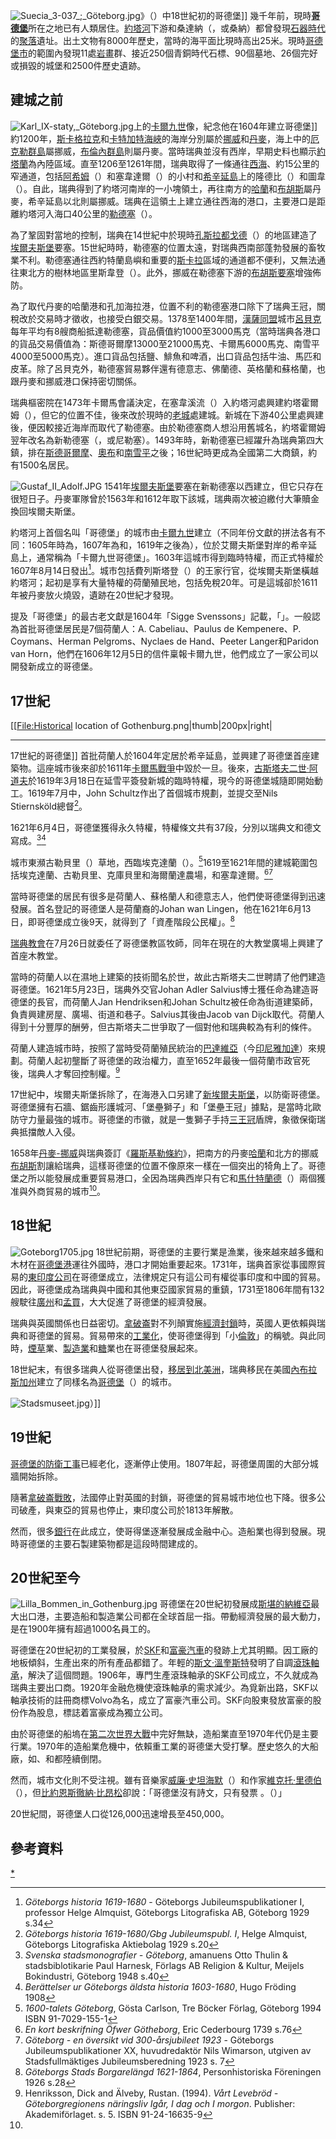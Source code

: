 [[File:Suecia_3-037_;_Göteborg.jpg|thumb]]》（{{lang|la|Suecia antiqua et hodierna}}）中18世紀初的哥德堡]]
幾千年前，現時'''[[哥德堡|哥德堡]]'''所在之地已有人類居住。[[約塔河|約塔河]]下游和桑達納（{{lang|sv|Sandarna}}，或桑納{{lang|sv|Sanna}}）都曾發現[[石器時代|石器時代]]的[[聚落|聚落]]遺址。出土文物有8000年歷史，當時的海平面比現時高出25米。現時[[哥德堡市|哥德堡市]]的範圍內發現11處[[岩畫|岩畫]]群、接近250個青銅時代石標、90個墓地、26個完好或損毀的城堡和2500件歷史遺跡。

==建城之前==
[[Image:Karl_IX-staty,_Göteborg.jpg|thumb]]上的[[卡爾九世|卡爾九世]]像，紀念他在1604年建立哥德堡]]
約1200年，[[斯卡格拉克海峽|斯卡格拉克]]和[[卡特加特海峽|卡特加特海峽]]的海岸分別屬於[[挪威|挪威]]和[[丹麥|丹麥]]，海上中的[[厄克勒群島|厄克勒群島]]屬挪威，[[布倫內群島|布倫內群島]]則屬丹麥。當時瑞典並沒有西岸，早期史料也顯示[[約塔蘭|約塔蘭]]為內陸區域。直至1206至1261年間，瑞典取得了一條通往[[北海_(大西洋)|西海]]、約15公里的窄通道，包括[[阿希姆_(瑞典)|阿希姆]]（{{lang|sv|Askim}}）和塞韋達爾（{{lang|sv|Sävedal}}）的小村和[[希辛延島|希辛延島]]上的隆德比（{{lang|sv|Lundby}}）和圖韋（{{lang|sv|Tuve}}）。自此，瑞典得到了約塔河南岸的一小塊領土，再往南方的[[哈蘭|哈蘭]]和[[布胡斯|布胡斯]]屬丹麥，希辛延島以北則屬挪威。瑞典在這領土上建立通往西海的港口，主要港口是距離約塔河入海口40公里的[[勒德塞|勒德塞]]（{{lang|sv|Lödöse}}）。

為了鞏固對當地的控制，瑞典在14世紀中於現時[[孔斯拉都戈德|孔斯拉都戈德]]（{{lang|sv|Kungsladugård}}）的地區建造了[[埃爾夫斯堡|埃爾夫斯堡]]要塞。15世紀時時，勒德塞的位置太遠，對瑞典西南部蓬勃發展的畜牧業不利。勒德塞通往西約特蘭島嶼和重要的[[斯卡拉_(瑞典)|斯卡拉]]區域的通道都不便利，又無法通往東北方的樹林地區里斯韋登（{{lang|sv|Risveden}}）。此外，挪威在勒德塞下游的[[布胡斯要塞|布胡斯要塞]]增強佈防。

為了取代丹麥的哈蘭港和孔加海拉港，位置不利的勒德塞港口除下了瑞典王冠，關稅改於交易時才徵收，也接受白銀交易。1378至1400年間，[[漢薩同盟|漢薩同盟]]城市[[呂貝克|呂貝克]]每年平均有8艘商船抵達勒德塞，貨品價值約1000至3000馬克（當時瑞典各港口的貨品交易價值為：斯德哥爾摩13000至21000馬克、卡爾馬6000馬克、南雪平4000至5000馬克）。進口貨品包括鹽、鯡魚和啤酒，出口貨品包括牛油、馬匹和皮革。除了呂貝克外，勒德塞貿易夥伴還有德意志、佛蘭德、英格蘭和蘇格蘭，也跟丹麥和挪威港口保持密切關係。

瑞典樞密院在1473年卡爾馬會議決定，在塞韋溪流（{{lang|sv|Säveån}}）入約塔河處興建約塔霍爾姆（{{lang|sv|Götaholm}}），但它的位置不佳，後來改於現時的[[哥德堡老城|老城]]處建城。新城在下游40公里處興建後，便因較接近海岸而取代了勒德塞。由於勒德塞商人想沿用舊城名，約塔霍爾姆翌年改名為新勒德塞（{{lang|sv|Nya Lödöse}}，或尼勒塞{{lang|sv|Nylöse}}）。1493年時，新勒德塞已經躍升為瑞典第四大鎮，排在[[斯德哥爾摩|斯德哥爾摩]]、[[圖爾庫|奧布]]和[[南雪平|南雪平]]之後；16世紀時更成為全國第二大商鎮，約有1500名居民。

[[File:Gustaf_II_Adolf.JPG|thumb]]
1541年[[埃爾夫斯堡|埃爾夫斯堡]]要塞在新勒德塞以西建立，但它只存在很短日子。丹麥軍隊曾於1563年和1612年取下該城，瑞典兩次被迫繳付大筆贖金換回埃爾夫斯堡。

約塔河上首個名叫「哥德堡」的城市由[[卡爾九世|卡爾九世]]建立（不同年份文獻的拼法各有不同：1605年時為{{lang|sv|Giötheborg}}，1607年為{{lang|sv|Gote Borgh}}和{{lang|sv|Gothenburg}}，1619年之後為{{lang|sv|Gamble Gotenborg}}），位於艾爾夫斯堡對岸的希辛延島上，通常稱為「卡爾九世哥德堡」。1603年這城市得到臨時特權，而正式特權於1607年8月14日發出<ref>''Göteborgs historia 1619-1680'' - Göteborgs Jubileumspublikationer I, professor Helge Almquist, Göteborgs Litografiska AB, Göteborg 1929 s.34</ref>。城市包括費列斯塔登（{{lang|sv|Färjestaden}}）的王家行官，從埃爾夫斯堡橫越約塔河；起初是享有大量特權的荷蘭殖民地，包括免稅20年。可是這城卻於1611年被丹麥放火燒毀，遺跡在20世紀才發現。

提及「哥德堡」的最古老文獻是1604年「Sigge Svenssons」記載，「{{lang|sv|Till 9 Stugur som opsatte ähre på hisingen der den Nyie Staden giötheborg blifua skall.}}」。一般認為首批哥德堡居民是7個荷蘭人：A. Cabeliau、Paulus de Kempenere、P. Coymans、Herman Pelgroms、Nyclaes de Hand、Peeter Langer和Paridon van Horn，他們在1606年12月5日的信件稟報卡爾九世，他們成立了一家公司以開發新成立的哥德堡。

{{clr}}

==17世紀==
[[File:Historical location of Gothenburg.png|thumb|200px|right|{{legend|#008400|瑞典}}{{legend|#848400|挪威}}{{legend|#FFFF00|丹麥}}
-----------
17世紀的哥德堡]]
首批荷蘭人於1604年定居於希辛延島，並興建了哥德堡首座建築物。這座城市後來卻於1611年[[卡爾馬戰爭|卡爾馬戰爭]]中毀於一旦。後來，[[古斯塔夫二世·阿道夫|古斯塔夫二世·阿道夫]]於1619年3月18日在延雪平簽發新城的臨時特權，現今的哥德堡城隨即開始動工。1619年7月中，John Schultz作出了首個城市規劃，並提交至Nils Stiernsköld總督<ref>''Göteborgs historia 1619-1680/Gbg Jubileumspubl. I'', Helge Almquist, Göteborgs Litografiska Aktiebolag 1929 s.20</ref>。

1621年6月4日，哥德堡獲得永久特權，特權條文共有37段，分別以瑞典文和德文寫成。<ref>''Svenska stadsmonografier - Göteborg'', amanuens Otto Thulin & stadsbiblotikarie Paul Harnesk, Förlags AB Religion & Kultur, Meijels Bokindustri, Göteborg 1948 s.40</ref><ref> ''Berättelser ur Göteborgs äldsta historia 1603-1680'', Hugo Fröding 1908</ref>

城市東瀕古勒貝里（{{lang|sv|Gullberg}}）草地，西臨埃克達蘭（{{lang|sv|Eklanda}}）。<ref>''1600-talets Göteborg'', Gösta Carlson, Tre Böcker Förlag, Göteborg 1994 ISBN 91-7029-155-1</ref>1619至1621年間的建城範圍包括埃克達蘭、古勒貝里、克庫貝里和海爾蘭達農場，和塞韋達爾。<ref>''En kort beskrifning Öfwer Götheborg'', Eric Cederbourg 1739 s.76</ref><ref>''Göteborg - en översikt vid 300-årsjubileet 1923'' - Göteborgs Jubileumspublikationer XX, huvudredaktör Nils Wimarson, utgiven av Stadsfullmäktiges Jubileumsberedning 1923 s. 7</ref>

當時哥德堡的居民有很多是荷蘭人、蘇格蘭人和德意志人，他們使哥德堡得到迅速發展。首名登記的哥德堡人是荷蘭裔的Johan wan Lingen，他在1621年6月13日，即哥德堡成立後9天，就得到了「資產階段公民權」。<ref>''Göteborgs Stads Borgarelängd 1621-1864'', Personhistoriska Föreningen 1926 s.28</ref> 

[[瑞典教會|瑞典教會]]在7月26日就委任了哥德堡教區牧師，同年在現在的大教堂廣場上興建了首座木教堂。

當時的荷蘭人以在濕地上建築的技術聞名於世，故此古斯塔夫二世聘請了他們建造哥德堡。1621年5月23日，瑞典外交官Johan Adler Salvius博士獲任命為建造哥德堡的長官，而荷蘭人Jan Hendriksen和Johan Schultz被任命為街道建築師，負責興建房屋、廣場、街道和巷子。Salvius其後由Jacob van Dijck取代。荷蘭人得到十分豐厚的酬勞，但古斯塔夫二世爭取了一個對他和瑞典較為有利的條件。

荷蘭人建造城市時，按照了當時受荷蘭殖民統治的[[巴達維亞|巴達維亞]]（今[[印尼|印尼]][[雅加達|雅加達]]）來規劃。荷蘭人起初壟斷了哥德堡的政治權力，直至1652年最後一個荷蘭市政官死後，瑞典人才奪回控制權。<ref name="Henriksson, Dick and Älveby, Rustan">Henriksson, Dick and Älveby, Rustan. (1994). ''Vårt Levebröd - Göteborgregionens näringsliv Igår, I dag och I morgon''. Publisher: Akademiförlaget. s. 5. ISBN 91-24-16635-9 </ref>

17世紀中，埃爾夫斯堡拆除了，在海港入口另建了[[新埃爾夫斯堡|新埃爾夫斯堡]]，以防衛哥德堡。哥德堡擁有石牆、鋸齒形護城河、「堡壘獅子」和「堡壘王冠」據點，是當時北歐防守力量最強的城市。哥德堡的市徽，就是一隻獅子手持[[三王冠|三王冠]]盾牌，象徵保衛瑞典抵擋敵人入侵。

1658年[[丹麥-挪威|丹麥-挪威]]與瑞典簽訂《[[羅斯基勒條約|羅斯基勒條約]]》，把南方的丹麥[[哈蘭|哈蘭]]和北方的挪威[[布胡斯|布胡斯]]割讓給瑞典，這樣哥德堡的位置不像原來一樣在一個突出的犄角上了。哥德堡之所以能發展成重要貿易港口，全因為瑞典西岸只有它和[[馬什特蘭德|馬什特蘭德]]（{{lang|sv|Marstrand}}）兩個獲准與外商貿易的城市<ref name="Henriksson, Dick and Älveby, Rustan"/>。

==18世紀==
[[File:Goteborg1705.jpg|thumb]]
18世紀前期，哥德堡的主要行業是漁業，後來越來越多鐵和木材在[[哥德堡港|哥德堡港]]運往外國時，港口才開始重要起來。1731年，瑞典首家從事國際貿易的[[瑞典東印度公司|東印度公司]]在哥德堡成立，法律規定只有這公司有權從事印度和中國的貿易。因此，哥德堡成為瑞典與中國和其他東亞國家貿易的重鎮，1731至1806年間有132艘駛往[[廣州|廣州]]和[[孟買|孟買]]，大大促進了哥德堡的經濟發展。

瑞典與英國關係也日益密切。[[拿破崙|拿破崙]]對不列顛實施[[大陸封鎖|經濟封鎖]]時，英國人更依賴與瑞典和哥德堡的貿易。貿易帶來的[[工業化|工業化]]，使哥德堡得到「小[[倫敦|倫敦]]」的稱號。與此同時，[[煙草|煙草]]業、[[製造業|製造業]]和[[糖|糖]]業也在哥德堡發展起來。

18世紀末，有很多瑞典人從哥德堡出發，[[瑞典北美洲移民潮|移居到北美洲]]，瑞典移民在美國[[內布拉斯加州|內布拉斯加州]]建立了同樣名為[[哥德堡_(內布拉斯加州)|哥德堡]]（{{lang|en|Gothenburg}}）的城市。

{{clr}}
[[File:Stadsmuseet.jpg|thumb]]）]]
==19世紀==
[[哥德堡堡壘|哥德堡的防衛工事]]已經老化，逐漸停止使用。1807年起，哥德堡周圍的大部分城牆開始拆除。

隨著[[拿破崙戰爭|拿破崙戰敗]]，法國停止對英國的封鎖，哥德堡的貿易城市地位也下降。很多公司破產，與東亞的貿易也停止，東印度公司於1813年解散。

然而，很多[[銀行|銀行]]在此成立，使哥得堡逐漸發展成金融中心。造船業也得到發展。現時哥德堡的主要石製建築物都是這段時間建成的。

{{clr}}
==20世紀至今==
[[File:Lilla_Bommen_in_Gothenburg.jpg|right]]
哥德堡在20世紀初發展成[[斯堪的納維亞|斯堪的納維亞]]最大出口港，主要造船和製造業公司都在全球首屈一指。帶動經濟發展的最大動力，是在1900年擁有超過1000名員工的{{lang|sv|Gamlestadens Fabrikers AB}}。

哥德堡在20世紀初的工業發展，於[[SKF|SKF]]和[[富豪汽車|富豪汽車]]的發跡上尤其明顯。{{lang|sv|Gamlestadens Fabrikers AB}}因工廠的地板傾斜，生產出來的所有產品都錯了。年輕的[[斯文·溫奎斯特|斯文·溫奎斯特]]發明了自調[[滾珠軸承|滾珠軸承]]，解決了這個問題。1906年，專門生產滾珠軸承的SKF公司成立，不久就成為瑞典主要出口商。1920年金融危機使滾珠軸承的需求減少。為覓新出路，SKF以軸承技術的註冊商標Volvo為名，成立了富豪汽車公司。SKF向股東發放富豪的股份作為股息，標誌着富豪成為獨立公司。

由於哥德堡的船塢在[[第二次世界大戰|第二次世界大戰]]中完好無缺，造船業直至1970年代仍是主要行業。1970年的造船業危機中，依賴重工業的哥德堡大受打擊。歷史悠久的大船廠，如{{lang|sv|Götaverken}}、{{lang|sv|Lindholmen}}和{{lang|sv|Eriksberg}}都陸續倒閉。

然而，城市文化則不受注視。雖有音樂家[[威廉·史坦海默|威廉·史坦海默]]（{{lang|sv|Wilhelm Stenhammar}}）和作家[[維克托·里德伯|維克托·里德伯]]（{{lang|sv|Viktor Rydberg}}），但[[比約恩斯徹納·比昂松|比約恩斯徹納·比昂松]]卻說：「哥德堡沒有詩文，只有發票 。（{{lang|sv|"I Göteborg skrivs ingen dikt; där skrivs fakturor."}}）」

20世紀間，哥德堡人口從126,000迅速增長至450,000。

==參考資料==
{{reflist}}

[[Category:哥德堡历史|*]]